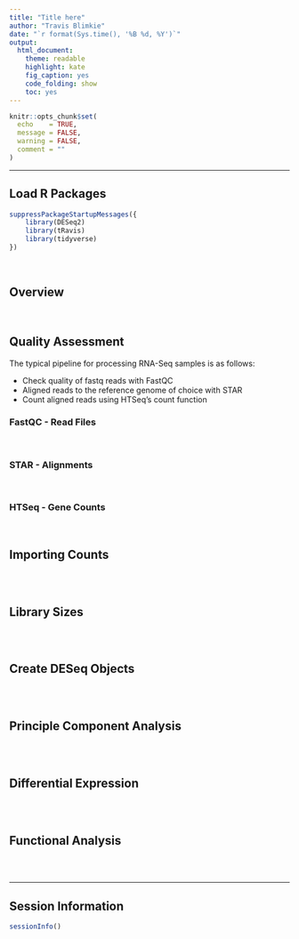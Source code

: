 ```yaml
---
title: "Title here"
author: "Travis Blimkie"
date: "`r format(Sys.time(), '%B %d, %Y')`"
output:
  html_document:
    theme: readable
    highlight: kate
    fig_caption: yes
    code_folding: show
    toc: yes
---
```


```r
knitr::opts_chunk$set(
  echo    = TRUE, 
  message = FALSE, 
  warning = FALSE, 
  comment = ""
)
```

***

## Load R Packages
```r
suppressPackageStartupMessages({
	library(DESeq2)
	library(tRavis)
	library(tidyverse)
})
```

<br>

## Overview


<br>

## Quality Assessment
The typical pipeline for processing RNA-Seq samples is as follows:

- Check quality of fastq reads with FastQC
- Aligned reads to the reference genome of choice with STAR
- Count aligned reads using HTSeq's count function

### FastQC - Read Files
<!-- ![](../multiqc_data/fastqc_per_base_sequence_quality_plot.png) -->

<br>

### STAR - Alignments
<!-- ![](../multiqc_data/star_alignment_plot.png) -->

<br>

### HTSeq - Gene Counts
<!-- ![](../multiqc_data/htseq_assignment_plot.png) -->

<br>

## Importing Counts
```r

```

<br>

## Library Sizes
```r

```

<br>

## Create DESeq Objects
```r

```

<br>

## Principle Component Analysis
```r

```

<br>

## Differential Expression
```r

```

<br>

## Functional Analysis
```r

```

<br>

***

## Session Information
```r
sessionInfo()
```
